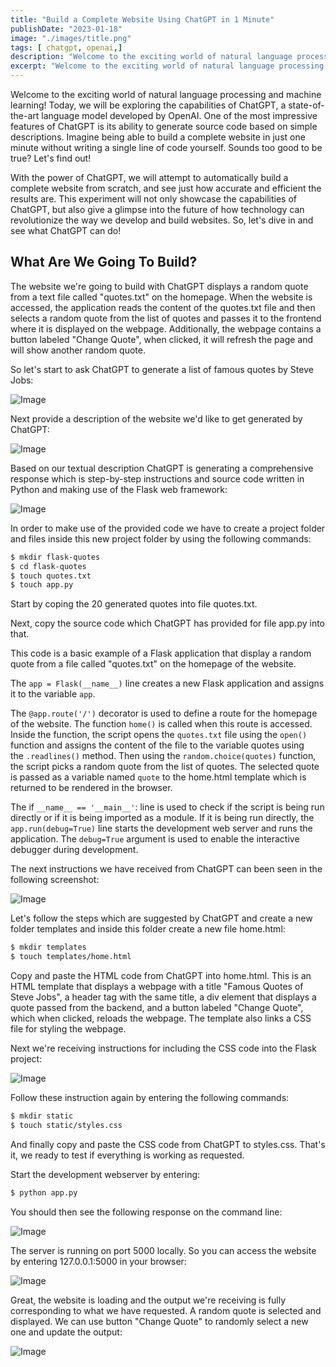 ```yaml
---
title: "Build a Complete Website Using ChatGPT in 1 Minute"
publishDate: "2023-01-18"
image: "./images/title.png"
tags: [ chatgpt, openai,]
description: "Welcome to the exciting world of natural language processing and machine learning! Today, we will be exploring the capabilities of ChatGPT, a state-of-the-art language model developed by OpenAI. One of the most impressive features of ChatGPT is its ability to generate source code based on simple descriptions. Imagine being able to build a complete website in just one minute without writing a single line of code yourself. Sounds too good to be true? Let's find out!" 
excerpt: "Welcome to the exciting world of natural language processing and machine learning! Today, we will be exploring the capabilities of ChatGPT, a state-of-the-art language model developed by OpenAI. One of the most impressive features of ChatGPT is its ability to generate source code based on simple descriptions. Imagine being able to build a complete website in just one minute without writing a single line of code yourself. Sounds too good to be true? Let's find out!"
---
```


<YouTube url="https://youtu.be/xL6NUzM_3qU" />

Welcome to the exciting world of natural language processing and machine learning! Today, we will be exploring the capabilities of ChatGPT, a state-of-the-art language model developed by OpenAI. One of the most impressive features of ChatGPT is its ability to generate source code based on simple descriptions. Imagine being able to build a complete website in just one minute without writing a single line of code yourself. Sounds too good to be true? Let's find out!

With the power of ChatGPT, we will attempt to automatically build a complete website from scratch, and see just how accurate and efficient the results are. This experiment will not only showcase the capabilities of ChatGPT, but also give a glimpse into the future of how technology can revolutionize the way we develop and build websites. So, let's dive in and see what ChatGPT can do!

## What Are We Going To Build?

The website we're going to build with ChatGPT displays a random quote from a text file called "quotes.txt" on the homepage. When the website is accessed, the application reads the content of the quotes.txt file and then selects a random quote from the list of quotes and passes it to the frontend where it is displayed on the webpage. Additionally, the webpage contains a button labeled "Change Quote", when clicked, it will refresh the page and will show another random quote.

So let's start to ask ChatGPT to generate a list of famous quotes by Steve Jobs:

![Image](images/10.png)

Next provide a description of the website we'd like to get generated by ChatGPT:

![Image](images/20.png)

Based on our textual description ChatGPT is generating a comprehensive response which is step-by-step instructions and source code written in Python and making use of the Flask web framework:

![Image](images/30.png)

In order to make use of the provided code we have to create a project folder and files inside this new project folder by using the following commands:

```bash
$ mkdir flask-quotes
$ cd flask-quotes
$ touch quotes.txt
$ touch app.py
```

Start by coping the 20 generated quotes into file quotes.txt.

Next, copy the source code which ChatGPT has provided for file app.py into that.

This code is a basic example of a Flask application that display a random quote from a file called "quotes.txt" on the homepage of the website.

The `app = Flask(__name__)` line creates a new Flask application and assigns it to the variable `app`.

The `@app.route('/')` decorator is used to define a route for the homepage of the website. The function `home()` is called when this route is accessed. Inside the function, the script opens the `quotes.txt` file using the `open()` function and assigns the content of the file to the variable quotes using the `.readlines()` method. Then using the `random.choice(quotes)` function, the script picks a random quote from the list of quotes. The selected quote is passed as a variable named `quote` to the home.html template which is returned to be rendered in the browser.

The if `__name__ == '__main__'`: line is used to check if the script is being run directly or if it is being imported as a module. If it is being run directly, the `app.run(debug=True)` line starts the development web server and runs the application. The `debug=True` argument is used to enable the interactive debugger during development.

The next instructions we have received from ChatGPT can been seen in the following screenshot:

![Image](images/40.png)

Let's follow the steps which are suggested by ChatGPT and create a new folder templates and inside this folder create a new file home.html:

```bash
$ mkdir templates
$ touch templates/home.html
```

Copy and paste the HTML code from ChatGPT into home.html. This is an HTML template that displays a webpage with a title "Famous Quotes of Steve Jobs", a header tag with the same title, a div element that displays a quote passed from the backend, and a button labeled "Change Quote", which when clicked, reloads the webpage. The template also links a CSS file for styling the webpage.

Next we're receiving instructions for including the CSS code into the Flask project:

![Image](images/50.png)

Follow these instruction again by entering the following commands:

```bash
$ mkdir static
$ touch static/styles.css
```

And finally copy and paste the CSS code from ChatGPT to styles.css.
That's it, we ready to test if everything is working as requested.

Start the development webserver by entering:

```bash
$ python app.py
```

You should then see the following response on the command line:

![Image](images/60.png)

The server is running on port 5000 locally. So you can access the website by entering 127.0.0.1:5000 in your browser:

![Image](images/70.png)

Great, the website is loading and the output we're receiving is fully corresponding to what we have requested. A random quote is selected and displayed. We can use button "Change Quote" to randomly select a new one and update the output:

![Image](images/80.png)